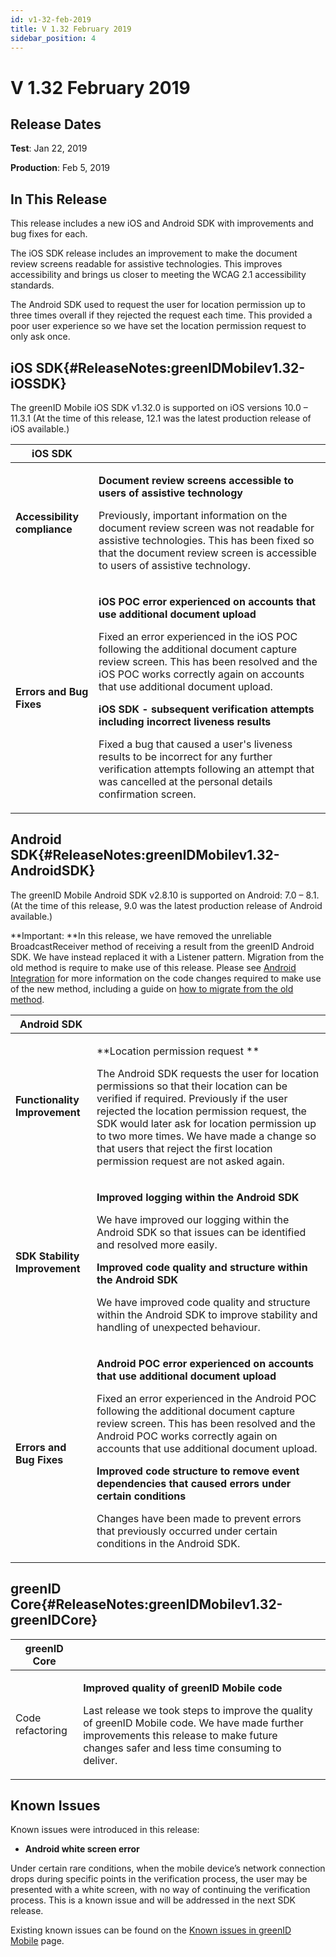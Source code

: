 ```yaml
---
id: v1-32-feb-2019
title: V 1.32 February 2019
sidebar_position: 4
---
```


# V 1.32 February 2019

## Release Dates

**Test**: Jan 22, 2019

**Production**: Feb 5, 2019

## In This Release

This release includes a new iOS and Android SDK with improvements and bug fixes for each. 

The iOS SDK release includes an improvement to make the document review screens readable for assistive technologies. This improves accessibility and brings us closer to meeting the WCAG 2.1 accessibility standards. 

The Android SDK used to request the user for location permission up to three times overall if they rejected the request each time. This provided a poor user experience so we have set the location permission request to only ask once. 

## iOS SDK{#ReleaseNotes:greenIDMobilev1.32-iOSSDK}

The greenID Mobile iOS SDK v1.32.0 is supported on iOS versions 10.0 – 11.3.1 (At the time of this release, 12.1 was the latest production release of iOS available.)

| **iOS SDK**                  |                                                                                                                                                                                                                                                                                                                                                                                                                                                                                                                                                                                                            |
| ---------------------------- | ---------------------------------------------------------------------------------------------------------------------------------------------------------------------------------------------------------------------------------------------------------------------------------------------------------------------------------------------------------------------------------------------------------------------------------------------------------------------------------------------------------------------------------------------------------------------------------------------------------- |
| **Accessibility compliance** | <p>**Document review screens accessible to users of assistive technology**</p><p>Previously, important information on the document review screen was not readable for assistive technologies. This has been fixed so that the document review screen is accessible to users of assistive technology.</p>                                                                                                                                                                                                                                                                                                   |
| **Errors and Bug Fixes**     | <p>**iOS POC error experienced on accounts that use additional document upload**</p><p>Fixed an error experienced in the iOS POC following the additional document capture review screen. This has been resolved and the iOS POC works correctly again on accounts that use additional document upload. </p><p>**iOS SDK - subsequent verification attempts including incorrect liveness results**</p><p>Fixed a bug that caused a user's liveness results to be incorrect for any further verification attempts following an attempt that was cancelled at the personal details confirmation screen. </p> |

## Android SDK{#ReleaseNotes:greenIDMobilev1.32-AndroidSDK}

The greenID Mobile Android SDK v2.8.10 is supported on Android: 7.0 – 8.1. (At the time of this release, 9.0 was the latest production release of Android available.)

\*\*Important: \*\*In this release, we have removed the unreliable BroadcastReceiver method of receiving a result from the greenID Android SDK. We have instead replaced it with a Listener pattern. Migration from the old method is require to make use of this release. Please see [Android Integration](https://vixverify.atlassian.net/wiki/spaces/GREEN/pages/335479196/Android+Integration) for more information on the code changes required to make use of the new method, including a guide on [how to migrate from the old method](https://vixverify.atlassian.net/wiki/spaces/GREEN/pages/335479196/Android+Integration#AndroidIntegration-Upgradingto2.8.x). 

| **Android SDK**               |                                                                                                                                                                                                                                                                                                                                                                                                                                                                                                                                                           |
| ----------------------------- | --------------------------------------------------------------------------------------------------------------------------------------------------------------------------------------------------------------------------------------------------------------------------------------------------------------------------------------------------------------------------------------------------------------------------------------------------------------------------------------------------------------------------------------------------------- |
| **Functionality Improvement** | <p>\*\*Location permission request \*\*</p><p>The Android SDK requests the user for location permissions so that their location can be verified if required. Previously if the user rejected the location permission request, the SDK would later ask for location permission up to two more times. We have made a change so that users that reject the first location permission request are not asked again. </p>                                                                                                                                       |
| **SDK Stability Improvement** | <p>**Improved logging within the Android SDK**</p><p>We have improved our logging within the Android SDK so that issues can be identified and resolved more easily. </p><p>**Improved code quality and structure within the Android SDK**</p><p>We have improved code quality and structure within the Android SDK to improve stability and handling of unexpected behaviour.</p>                                                                                                                                                                         |
| **Errors and Bug Fixes**      | <p>**Android POC error experienced on accounts that use additional document upload**</p><p>Fixed an error experienced in the Android POC following the additional document capture review screen. This has been resolved and the Android POC works correctly again on accounts that use additional document upload. </p><p>**Improved code structure to remove event dependencies that caused errors under certain conditions**</p><p>Changes have been made to prevent errors that previously occurred under certain conditions in the Android SDK. </p> |

## greenID Core{#ReleaseNotes:greenIDMobilev1.32-greenIDCore}

| **greenID Core** |                                                                                                                                                                                                                                                     |
| ---------------- | --------------------------------------------------------------------------------------------------------------------------------------------------------------------------------------------------------------------------------------------------- |
| Code refactoring | <p>**Improved quality of greenID Mobile code**</p><p>Last release we took steps to improve the quality of greenID Mobile code. We have made further improvements this release to make future changes safer and less time consuming to deliver. </p> |

## Known Issues

Known issues were introduced in this release:

- **Android white screen error**

Under certain rare conditions, when the mobile device’s network connection drops during specific points in the verification process, the user may be presented with a white screen, with no way of continuing the verification process. This is a known issue and will be addressed in the next SDK release.

Existing known issues can be found on the [Known issues in greenID Mobile](https://vixverify.atlassian.net/wiki/spaces/GREEN/pages/459835177/Known+issues+in+greenID+Mobile) page. 
